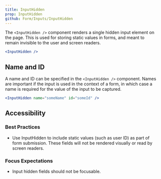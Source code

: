 ```yaml
---
title: InputHidden
prop: InputHidden
github: Form/Inputs/InputHidden
---
```


The `<InputHidden />` component renders a single hidden input element on the page. This is used for storing static values in forms, and meant to remain invisible to the user and screen readers.

```jsx
<InputHidden />
```

## Name and ID

A name and ID can be specified in the `<InputHidden />` component. Names are important if the input is used in the context of a form, in which case a name is required for the value of the input to be captured.

```jsx
<InputHidden name="someName" id="someId" />
```

## Accessibility

### Best Practices

- Use InputHidden to include static values (such as user ID) as part of form submission. These fields will not be rendered visually or read by screen readers.

### Focus Expectations

- Input hidden fields should not be focusable.
